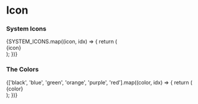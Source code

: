 

<Meta component={SystemIcon} title="Components/Molecules/Icons/SystemIcon" />

# Icon
<Description of={SystemIcon} />
<Props of={SystemIcon} />

### System Icons
<Preview>
  <Story name="SystemIcons">
    <div style={{display:'flex',flexWrap:'wrap',justifyContent:'space-around'}}>
      {SYSTEM_ICONS.map((icon, idx) => {
        return (
          <div style={{margin:'5px',display:'flex',flexDirection:'column',alignItems:'center',padding:'15px',border:'solid black 1px',borderRadius:'5px',height:'25px',minWidth:'25px'}}>
            <SystemIcon name={icon} key={`${icon}_${idx}`}/>
            <span>{icon}</span>
          </div>
        );
      })}
    </div>
  </Story>
</Preview>

### The Colors
<Preview>
  <Story name="SystemIcon Colors">
    <div style={{display:'flex',flexWrap:'wrap',justifyContent:'space-around'}}>
      {['black', 'blue', 'green', 'orange', 'purple', 'red'].map((color, idx) => {
        return (
          <div style={{margin:'5px',display:'flex',flexDirection:'column',alignItems:'center',padding:'15px',border:'solid black 1px',borderRadius:'5px',height:'25px',minWidth:'25px'}}>
            <SystemIcon name="edit" color={color} key={`${color}_${idx}`}/>
            <span>{color}</span>
          </div>
        );
      })}
    </div>
  </Story>
</Preview>
